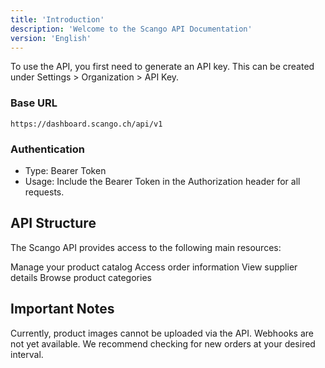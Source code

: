 ```yaml
---
title: 'Introduction'
description: 'Welcome to the Scango API Documentation'
version: 'English'
---
```


To use the API, you first need to generate an API key. This can be created under Settings > Organization > API Key.

### Base URL

`https://dashboard.scango.ch/api/v1`

### Authentication

- Type: Bearer Token
- Usage: Include the Bearer Token in the Authorization header for all requests.

## API Structure

The Scango API provides access to the following main resources:

<CardGroup>
  <Card title="Products" icon="box" href="/api-reference/endpoint/products">
    Manage your product catalog
  </Card>
  <Card title="Orders" icon="shopping-cart" href="/api-reference/endpoint/orders">
    Access order information
  </Card>
  <Card title="Suppliers" icon="truck" href="/api-reference/endpoint/suppliers">
    View supplier details
  </Card>
  <Card title="Categories" icon="folder-tree" href="/api-reference/endpoint/categories">
    Browse product categories
  </Card>
</CardGroup>

## Important Notes

<Note>
Currently, product images cannot be uploaded via the API.
</Note>

<Note>
Webhooks are not yet available. We recommend checking for new orders at your desired interval.
</Note> 